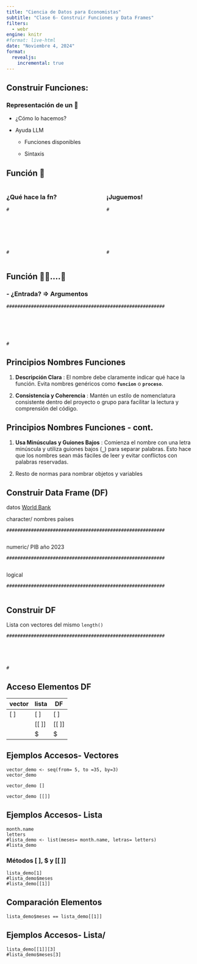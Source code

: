 ```yaml
---
title: "Ciencia de Datos para Economistas"
subtitle: "Clase 6- Construir Funciones y Data Frames"
filters:
  - webr
engine: knitr
#format: live-html
date: "Noviembre 4, 2024"
format: 
  revealjs:
    incremental: true   
---
```


## Construir Funciones:

### Representación de un 🎲

-   ¿Cómo lo hacemos?

-   Ayuda LLM

    -   Funciones disponibles

    -   Sintaxis

## Función 🎲

::::: columns
::: {.column width="50%"}
### ¿Qué hace la fn?

```webr
#







#
```
:::

::: {.column width="50%"}
### ¡Juguemos!

```webr
#







#
```
:::
:::::

## Función 🎲🎲....🎲

### - ¿Entrada? =\> Argumentos

```webr
##########################################################






#
```

## Principios Nombres Funciones

1.  **Descripción Clara** : El nombre debe claramente indicar qué hace la función. Evita nombres genéricos como **`funcion`** o **`proceso`**.

2.  **Consistencia y Coherencia** : Mantén un estilo de nomenclatura consistente dentro del proyecto o grupo para facilitar la lectura y comprensión del código.

## Principios Nombres Funciones - cont.

1.  **Usa Minúsculas y Guiones Bajos** : Comienza el nombre con una letra minúscula y utiliza guiones bajos (**`_`**) para separar palabras. Esto hace que los nombres sean más fáciles de leer y evitar conflictos con palabras reservadas.

2.  Resto de normas para nombrar objetos y variables

## Construir Data Frame (DF)

datos [World Bank](https://data.worldbank.org/indicator/NY.GDP.MKTP.KD.ZG)

character/ nombres países

```webr
##########################################################


```

numeric/ PIB año 2023

```webr
##########################################################


```

logical

```webr
##########################################################


```

## Construir DF

Lista con vectores del mismo `length()`

```webr
##########################################################





#
```

## Acceso Elementos DF

| vector | lista     | DF        |
|--------|-----------|-----------|
| \[ \]  | \[ \]     | \[ \]     |
|        | \[\[ \]\] | \[\[ \]\] |
|        | \$        | \$        |

## Ejemplos Accesos- Vectores

```webr
vector_demo <- seq(from= 5, to =35, by=3)
vector_demo

```

```webr
vector_demo []
```

```webr
vector_demo [[]]
```

## Ejemplos Accesos- Lista

```webr
month.name
letters
#lista_demo <- list(meses= month.name, letras= letters)
#lista_demo

```

### Métodos \[ \], \$ y \[\[ \]\]

```webr
lista_demo[1]
#lista_demo$meses
#lista_demo[[1]]
```

## Comparación Elementos

```webr
lista_demo$meses == lista_demo[[1]]

```

## Ejemplos Accesos- Lista/

```webr
lista_demo[[1]][3]
#lista_demo$meses[3]
```
